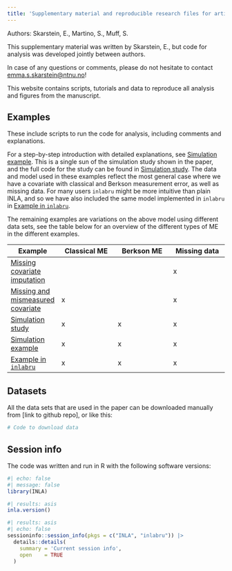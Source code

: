 ```yaml
---
title: 'Supplementary material and reproducible research files for article "*A Joint Bayesian Framework for Measurement Error and Missing Data using Integrated Nested Laplace Approximations*"'
---
```


Authors: Skarstein, E., Martino, S., Muff, S.

This supplementary material was written by Skarstein, E., but code for analysis was developed jointly between authors.

In case of any questions or comments, please do not hesitate to contact <emma.s.skarstein@ntnu.no>!

This website contains scripts, tutorials and data to reproduce all analysis and figures from the manuscript.

## Examples 
These include scripts to run the code for analysis, including comments and explanations.

For a step-by-step introduction with detailed explanations, see [Simulation example](Simulation_example.qmd). This is a single sun of the simulation study shown in the paper, and the full code for the study can be found in [Simulation study](simulation_study.qmd). The data and model used in these examples reflect the most general case where we have a covariate with classical and Berkson measurement error, as well as missing data. For many users `inlabru` might be more intuitive than plain INLA, and so we have also included the same model implemented in `inlabru` in [Example in `inlabru`](example_in_inlabru.qmd).

The remaining examples are variations on the above model using different data sets, see the table below for an overview of the different types of ME in the different examples.

Example | Classical ME | Berkson ME | Missing data  
---|-------------|-------------|-------------
[Missing covariate imputation](missing_covariate_imputation.qmd) | | | x 
[Missing and mismeasured covariate](missing_and_mismeasured_covariate.qmd) | x | | x 
[Simulation study](simulation_study.qmd) | x | x | x 
[Simulation example](simulation_example.qmd) | x | x | x 
[Example in `inlabru`](example_in_inlabru.qmd) | x | x | x 


## Datasets
All the data sets that are used in the paper can be downloaded manually from [link to github repo], or like this:

```r
# Code to download data
```

## Session info

The code was written and run in R with the following software versions:
```r
#| echo: false
#| message: false
library(INLA)
```

```r
#| results: asis
inla.version()
```


```r
#| results: asis
#| echo: false
sessioninfo::session_info(pkgs = c("INLA", "inlabru")) |> 
  details::details(
    summary = 'Current session info',
    open    = TRUE
  )
```


